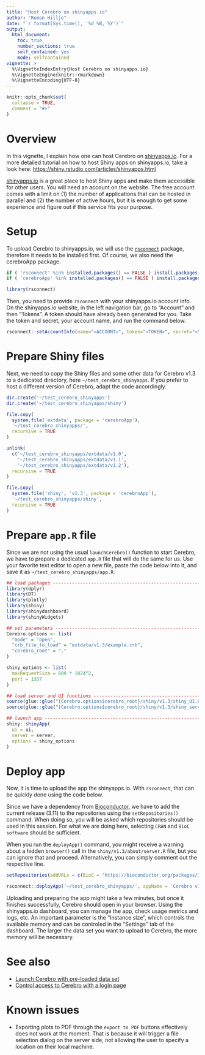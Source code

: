 ```yaml
---
title: "Host Cerebro on shinyapps.io"
author: "Roman Hillje"
date: "`r format(Sys.time(), '%d %B, %Y')`"
output:
  html_document:
    toc: true
    number_sections: true
    self_contained: yes
    mode: selfcontained
vignette: >
  %\VignetteIndexEntry{Host Cerebro on shinyapps.io}
  %\VignetteEngine{knitr::rmarkdown}
  %\VignetteEncoding{UTF-8}
---
```


```r
knitr::opts_chunk$set(
  collapse = TRUE,
  comment = "#>"
)
```

# Overview

In this vignette, I explain how one can host Cerebro on [shinyapps.io](https://www.shinyapps.io).
For a more detailed tutorial on how to host Shiny apps on shinyapps.io, take a look here: <https://shiny.rstudio.com/articles/shinyapps.html>

[shinyapps.io](https://www.shinyapps.io) is a great place to host Shiny apps and make them accessible for other users.
You will need an account on the website.
The free account comes with a limit on (1) the number of applications that can be hosted in parallel and (2) the number of active hours, but it is enough to get some experience and figure out if this service fits your purpose.

# Setup

To upload Cerebro to shinyapps.io, we will use the [`rsconnect`](https://cran.r-project.org/web/packages/rsconnect/index.html) package, therefore it needs to be installed first.
Of course, we also need the cerebroApp package.

```r
if ( 'rsconnect' %in% installed.packages() == FALSE ) install.packages('rsconnect')
if ( 'cerebroApp' %in% installed.packages() == FALSE ) install.packages('cerebroApp')

library(rsconnect)
```

Then, you need to provide `rsconnect` with your shinyapps.io account info.
On the shinyapps.io website, in the left navigation bar, go to "Account" and then "Tokens".
A token should have already been generated for you.
Take the token and secret, your account name, and run the command below.

```r
rsconnect::setAccountInfo(name="<ACCOUNT>", token="<TOKEN>", secret="<SECRET>")
```

# Prepare Shiny files

Next, we need to copy the Shiny files and some other data for Cerebro v1.3 to a dedicated directory, here `~/test_cerebro_shinyapps`.
If you prefer to host a different version of Cerebro, adapt the code accordingly.

```r
dir.create('~/test_cerebro_shinyapps')
dir.create('~/test_cerebro_shinyapps/shiny')

file.copy(
  system.file('extdata', package = 'cerebroApp'),
  '~/test_cerebro_shinyapps/',
  recursive = TRUE
)

unlink(
  c('~/test_cerebro_shinyapps/extdata/v1.0',
    '~/test_cerebro_shinyapps/extdata/v1.1',
    '~/test_cerebro_shinyapps/extdata/v1.2'),
  recursive = TRUE
)

file.copy(
  system.file('shiny', 'v1.3', package = 'cerebroApp'),
  '~/test_cerebro_shinyapps/shiny',
  recursive = TRUE
)
```

# Prepare `app.R` file

Since we are not using the usual `launchCerebro()` function to start Cerebro, we have to prepare a dedicated `app.R` file that will do the same for us.
Use your favorite text editor to open a new file, paste the code below into it, and save it as `~/test_cerebro_shinyapps/app.R`.

```r
## load packages -------------------------------------------------------------##
library(dplyr)
library(DT)
library(plotly)
library(shiny)
library(shinydashboard)
library(shinyWidgets)

## set parameters ------------------------------------------------------------##
Cerebro.options <- list(
  "mode" = "open",
  "crb_file_to_load" = "extdata/v1.3/example.crb",
  "cerebro_root" = "."
)

shiny_options <- list(
  maxRequestSize = 800 * 1024^2,
  port = 1337
)

## load server and UI functions ----------------------------------------------##
source(glue::glue("{Cerebro.options$cerebro_root}/shiny/v1.3/shiny_UI.R"))
source(glue::glue("{Cerebro.options$cerebro_root}/shiny/v1.3/shiny_server.R"))

## launch app ----------------------------------------------------------------##
shiny::shinyApp(
  ui = ui,
  server = server,
  options = shiny_options
)
```

# Deploy app

Now, it is time to upload the app the shinyapps.io.
With `rsconnect`, that can be quickly done using the code below.

Since we have a dependency from [Bioconductor](http://bioconductor.org), we have to add the current release (3.11) to the repositories using the `setRepositories()` command.
When doing so, you will be asked which repositories should be used in this session.
For what we are doing here, selecting `CRAN` and `BioC software` should be sufficient.

When you run the `deployApp()` command, you might receive a warning about a hidden `browser()` call in the `shiny/v1.3/about/server.R` file, but you can ignore that and proceed.
Alternatively, you can simply comment out the respective line.

```r
setRepositories(addURLs = c(BioC = "https://bioconductor.org/packages/3.11/bioc"))

rsconnect::deployApp('~/test_cerebro_shinyapps/', appName = 'Cerebro v1.3')
```

Uploading and preparing the app might take a few minutes, but once it finishes successfully, Cerebro should open in your browser.
Using the shinyapps.io dashboard, you can manage the app, check usage metrics and logs, etc.
An important parameter is the "Instance size", which controls the available memory and can be controled in the "Settings" tab of the dashboard.
The larger the data set you want to upload to Cerebro, the more memory will be necessary.

# See also

* [Launch Cerebro with pre-loaded data set](launch_cerebro_with_pre-loaded_data_set.html)
* [Control access to Cerebro with a login page](control_access_to_cerebro_with_a_login_page.html)

# Known issues

* Exporting plots to PDF through the `export to PDF` buttons effectively does not work at the moment. That is because it will trigger a file selection dialog on the server side, not allowing the user to specify a location on their local machine.
